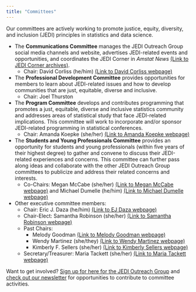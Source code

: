 ```yaml
---
title: "Committees"
---
```


Our committees are actively working to promote justice, equity, diversity, and inclusion (JEDI) principles in statistics and data science. 

* The **Communications Committee** manages the JEDI Outreach Group social media channels and website, advertises JEDI-related events and opportunities, and coordinates the JEDI Corner in *Amstat News* [(Link to JEDI Corner archives)](jedi-corner.qmd).
  + Chair: David Corliss (he/him) [(Link to David Corliss webpage)](https://www.peace-work.org/)<br>

* The **Professional Development Committee** provides opportunities for members to learn about JEDI-related issues and how to develop communities that are just, equitable, diverse and inclusive.
  + Chair: Joel Thurston

* The **Program Committee** develops and contributes programming that promotes a just, equitable, diverse and inclusive statistics community and addresses areas of statistical study that face JEDI-related implications. This committee will work to incorporate and/or sponsor JEDI-related programming in statistical conferences.
  + Chair: Amanda Koepke (she/her) [(Link to Amanda Koepke webpage)](https://www.linkedin.com/in/amandakoepke/)

* The **Students and Young Professionals Committee** provides an opportunity for students and young professionals (within five years of their highest degree) to gather and convene to discuss their JEDI-related experiences and concerns. This committee can further pass along ideas and collaborate with the other JEDI Outreach Group committees to publicize and address their related concerns and interests.
  + Co-Chairs: Megan McCabe (she/her) [(Link to Megan McCabe webpage)](https://www.linkedin.com/in/megan-mccabe-b80040144/) and Michael Dumelle (he/him) [(Link to Michael Dumelle webpage)](https://michaeldumelle.github.io/)

* Other executive committee members:
  + Chair: Eric J. Daza (he/him) [(Link to EJ Daza webpage)](https://ericjdaza.github.io/)
  + Chair-Elect: Samantha Robinson (she/her) [(Link to Samantha Robinson webpage)](https://human-environmental-sciences.uark.edu/people/faculty/uid/sewrob/name/Samantha+Elizabeth+Robinson/)
  + Past Chairs:
    - Melody Goodman [(Link to Melody Goodman webpage)](https://publichealth.nyu.edu/faculty/melody-goodman)
    - Wendy Martinez (she/they) [(Link to Wendy Martinez webpage)](https://www.linkedin.com/in/martinez-wendy-483b0112/)
    - Kimberly F. Sellers (she/her) [(Link to Kimberly Sellers webpage)](https://www.kimflaggsellers.com/about)

  + Secretary/Treasurer: Maria Tackett (she/her) [(Link to Maria Tackett webpage)](https://maria-tackett.netlify.app/)

Want to get involved? [Sign up for here for the JEDI Outreach Group](get-involved.qmd) and [check out our newsletter](weekly-newsletter.qmd) for opportunities to contribute to committee activities. 

